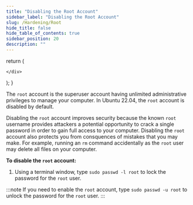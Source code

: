 ```yaml
---
title: "Disabling the Root Account"
sidebar_label: "Disabling the Root Account"
slug: /Hardening/Root
hide_title: false
hide_table_of_contents: true
sidebar_position: 20
description: ""
---
```



  return (
    <div>



    </div>
  );
}

<!-- <HTMLContent /> -->

The `root` account is the superuser account having unlimited administrative privileges to manage your computer. In Ubuntu 22.04, the `root` account is disabled by default.

Disabling the `root` account improves security because the known `root` username provides attackers a potential opportunity to crack a single password in order to gain full access to your computer. Disabling the `root` account also protects you from consquences of mistakes that you may make. For example, running an `rm` command accidentally as the `root` user may delete all files on your computer.

**To disable the `root` account:**

1. Using a terminal window, type `sudo passwd -l root` to lock the password for the `root` user.

:::note
If you need to enable the `root` account, type `sudo passwd -u root` to unlock the password for the `root` user.
:::

